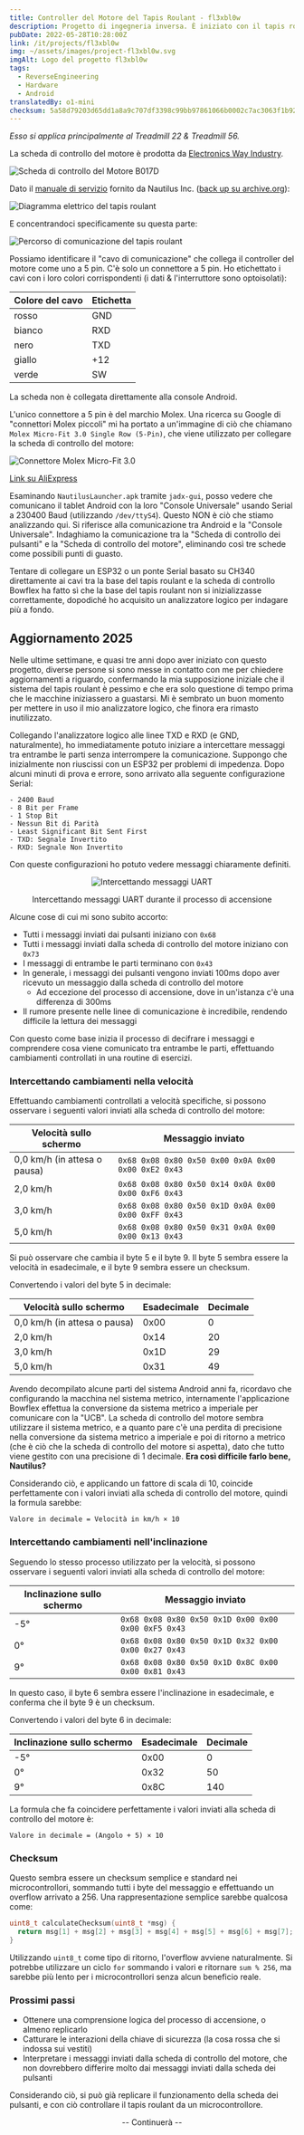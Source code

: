 ```yaml
---
title: Controller del Motore del Tapis Roulant - fl3xbl0w
description: Progetto di ingegneria inversa. È iniziato con il tapis roulant Bowflex Treadmill 22 ma si è concluso generalizzandosi per qualsiasi macchina con Android venduta da Nautilus Inc. (Nautilus, Bowflex, Schwinn).
pubDate: 2022-05-28T10:28:00Z
link: /it/projects/fl3xbl0w
img: ~/assets/images/project-fl3xbl0w.svg
imgAlt: Logo del progetto fl3xbl0w
tags:
  - ReverseEngineering
  - Hardware
  - Android
translatedBy: o1-mini
checksum: 5a58d79203d65dd1a8a9c707df3398c99bb97861066b0002c7ac3063f1b92eb8
---
```



_Esso si applica principalmente al Treadmill 22 & Treadmill 56._

La scheda di controllo del motore è prodotta da [Electronics Way Industry](https://web.archive.org/web/20231228174313/https://www.ewayindustry.com/ew-dc-b017.html).

<Image src={B017D} alt="Scheda di controllo del Motore B017D" format="webp" />

Dato il [manuale di servizio](https://download.nautilus.com/supportdocs/AM_OM/Bowflex/BFX.T10.T22.T25.T56.SM.EN.pdf) fornito da Nautilus Inc. ([back up su archive.org](https://web.archive.org/web/20220409140737/https://download.nautilus.com/supportdocs/AM_OM/Bowflex/BFX.T10.T22.T25.T56.SM.EN.pdf)):

<Image src={TreadmillElectrical} alt="Diagramma elettrico del tapis roulant" format="webp" />

E concentrandoci specificamente su questa parte:

<Image src={TreadmillComm} alt="Percorso di comunicazione del tapis roulant" format="webp" />

Possiamo identificare il "cavo di comunicazione" che collega il controller del motore come uno a 5 pin. C'è solo un connettore a 5 pin.
Ho etichettato i cavi con i loro colori corrispondenti (i dati & l'interruttore sono optoisolati):

| Colore del cavo | Etichetta |
| --------------- | --------- |
| rosso           | GND       |
| bianco          | RXD       |
| nero            | TXD       |
| giallo          | +12       |
| verde           | SW        |

La scheda non è collegata direttamente alla console Android.

L'unico connettore a 5 pin è del marchio Molex. Una ricerca su Google di "connettori Molex piccoli" mi ha portato a un'immagine di ciò che chiamano `Molex Micro-Fit 3.0 Single Row (5-Pin)`, che viene utilizzato per collegare la scheda di controllo del motore:

<Image src={Molex} alt="Connettore Molex Micro-Fit 3.0" format="webp" />

[Link su AliExpress](https://aliexpress.com/item/32902205579.html)

Esaminando `NautilusLauncher.apk` tramite `jadx-gui`, posso vedere che comunicano il tablet Android con la loro "Console Universale" usando Serial a 230400 Baud (utilizzando `/dev/ttyS4`). Questo NON è ciò che stiamo analizzando qui. Si riferisce alla comunicazione tra Android e la "Console Universale". Indaghiamo la comunicazione tra la "Scheda di controllo dei pulsanti" e la "Scheda di controllo del motore", eliminando così tre schede come possibili punti di guasto.

Tentare di collegare un ESP32 o un ponte Serial basato su CH340 direttamente ai cavi tra la base del tapis roulant e la scheda di controllo Bowflex ha fatto sì che la base del tapis roulant non si inizializzasse correttamente, dopodiché ho acquisito un analizzatore logico per indagare più a fondo.

## Aggiornamento 2025

Nelle ultime settimane, e quasi tre anni dopo aver iniziato con questo progetto, diverse persone si sono messe in contatto con me per chiedere aggiornamenti a riguardo, confermando la mia supposizione iniziale che il sistema del tapis roulant è pessimo e che era solo questione di tempo prima che le macchine iniziassero a guastarsi. Mi è sembrato un buon momento per mettere in uso il mio analizzatore logico, che finora era rimasto inutilizzato.

Collegando l'analizzatore logico alle linee TXD e RXD (e GND, naturalmente), ho immediatamente potuto iniziare a intercettare messaggi tra entrambe le parti senza interrompere la comunicazione. Suppongo che inizialmente non riuscissi con un ESP32 per problemi di impedenza. Dopo alcuni minuti di prova e errore, sono arrivato alla seguente configurazione Serial:

```
- 2400 Baud
- 8 Bit per Frame
- 1 Stop Bit
- Nessun Bit di Parità
- Least Significant Bit Sent First
- TXD: Segnale Invertito
- RXD: Segnale Non Invertito
```

Con queste configurazioni ho potuto vedere messaggi chiaramente definiti.

<div align="center">
  <Image src={UARTSniffing} alt="Intercettando messaggi UART" format="webp" />
  <p class="italic">Intercettando messaggi UART durante il processo di accensione</p>
</div>

Alcune cose di cui mi sono subito accorto:

- Tutti i messaggi inviati dai pulsanti iniziano con `0x68`
- Tutti i messaggi inviati dalla scheda di controllo del motore iniziano con `0x73`
- I messaggi di entrambe le parti terminano con `0x43`
- In generale, i messaggi dei pulsanti vengono inviati 100ms dopo aver ricevuto un messaggio dalla scheda di controllo del motore
  - Ad eccezione del processo di accensione, dove in un'istanza c'è una differenza di 300ms
- Il rumore presente nelle linee di comunicazione è incredibile, rendendo difficile la lettura dei messaggi

Con questo come base inizia il processo di decifrare i messaggi e comprendere cosa viene comunicato tra entrambe le parti, effettuando cambiamenti controllati in una routine di esercizi.

### Intercettando cambiamenti nella velocità

Effettuando cambiamenti controllati a velocità specifiche, si possono osservare i seguenti valori inviati alla scheda di controllo del motore:

| Velocità sullo schermo       | Messaggio inviato                                   |
| ---------------------------- | --------------------------------------------------- |
| 0,0 km/h (in attesa o pausa) | `0x68 0x08 0x80 0x50 0x00 0x0A 0x00 0x00 0xE2 0x43` |
| 2,0 km/h                     | `0x68 0x08 0x80 0x50 0x14 0x0A 0x00 0x00 0xF6 0x43` |
| 3,0 km/h                     | `0x68 0x08 0x80 0x50 0x1D 0x0A 0x00 0x00 0xFF 0x43` |
| 5,0 km/h                     | `0x68 0x08 0x80 0x50 0x31 0x0A 0x00 0x00 0x13 0x43` |

Si può osservare che cambia il byte 5 e il byte 9. Il byte 5 sembra essere la velocità in esadecimale, e il byte 9 sembra essere un checksum.

Convertendo i valori del byte 5 in decimale:

| Velocità sullo schermo       | Esadecimale | Decimale |
| ---------------------------- | ----------- | -------- |
| 0,0 km/h (in attesa o pausa) | 0x00        | 0        |
| 2,0 km/h                     | 0x14        | 20       |
| 3,0 km/h                     | 0x1D        | 29       |
| 5,0 km/h                     | 0x31        | 49       |

Avendo decompilato alcune parti del sistema Android anni fa, ricordavo che configurando la macchina nel sistema metrico, internamente l'applicazione Bowflex effettua la conversione da sistema metrico a imperiale per comunicare con la "UCB". La scheda di controllo del motore sembra utilizzare il sistema metrico, e a quanto pare c'è una perdita di precisione nella conversione da sistema metrico a imperiale e poi di ritorno a metrico (che è ciò che la scheda di controllo del motore si aspetta), dato che tutto viene gestito con una precisione di 1 decimale. **Era così difficile farlo bene, Nautilus?**

Considerando ciò, e applicando un fattore di scala di 10, coincide perfettamente con i valori inviati alla scheda di controllo del motore, quindi la formula sarebbe:

```
Valore in decimale = Velocità in km/h × 10
```

### Intercettando cambiamenti nell'inclinazione

Seguendo lo stesso processo utilizzato per la velocità, si possono osservare i seguenti valori inviati alla scheda di controllo del motore:

| Inclinazione sullo schermo | Messaggio inviato                                   |
| -------------------------- | --------------------------------------------------- |
| -5°                        | `0x68 0x08 0x80 0x50 0x1D 0x00 0x00 0x00 0xF5 0x43` |
| 0°                         | `0x68 0x08 0x80 0x50 0x1D 0x32 0x00 0x00 0x27 0x43` |
| 9°                         | `0x68 0x08 0x80 0x50 0x1D 0x8C 0x00 0x00 0x81 0x43` |

In questo caso, il byte 6 sembra essere l'inclinazione in esadecimale, e conferma che il byte 9 è un checksum.

Convertendo i valori del byte 6 in decimale:

| Inclinazione sullo schermo | Esadecimale | Decimale |
| -------------------------- | ----------- | -------- |
| -5°                        | 0x00        | 0        |
| 0°                         | 0x32        | 50       |
| 9°                         | 0x8C        | 140      |

La formula che fa coincidere perfettamente i valori inviati alla scheda di controllo del motore è:

```
Valore in decimale = (Angolo + 5) × 10
```

### Checksum

Questo sembra essere un checksum semplice e standard nei microcontrollori, sommando tutti i byte del messaggio e effettuando un overflow arrivato a 256. Una rappresentazione semplice sarebbe qualcosa come:

```c
uint8_t calculateChecksum(uint8_t *msg) {
  return msg[1] + msg[2] + msg[3] + msg[4] + msg[5] + msg[6] + msg[7];
}
```

Utilizzando `uint8_t` come tipo di ritorno, l'overflow avviene naturalmente. Si potrebbe utilizzare un ciclo `for` sommando i valori e ritornare `sum % 256`, ma sarebbe più lento per i microcontrollori senza alcun beneficio reale.

### Prossimi passi

- Ottenere una comprensione logica del processo di accensione, o almeno replicarlo
- Catturare le interazioni della chiave di sicurezza (la cosa rossa che si indossa sui vestiti)
- Interpretare i messaggi inviati dalla scheda di controllo del motore, che non dovrebbero differire molto dai messaggi inviati dalla scheda dei pulsanti

Considerando ciò, si può già replicare il funzionamento della scheda dei pulsanti, e con ciò controllare il tapis roulant da un microcontrollore.

<div align="center">
  <p class="italic">-- Continuerà --</p>
</div>
